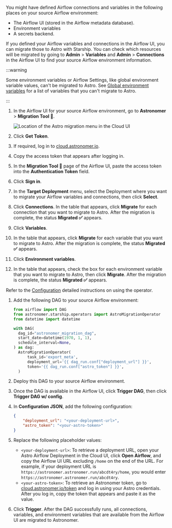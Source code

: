 
You might have defined Airflow connections and variables in the following places on your source Airflow environment:

- The Airflow UI (stored in the Airflow metadata database).
- Environment variables
- A secrets backend.

If you defined your Airflow variables and connections in the Airflow UI, you can migrate those to Astro with Starship. You can check which resources will be migrated by going to **Admin** > **Variables** and **Admin** > **Connections** in the Airflow UI to find your source Airflow environment information.

:::warning

Some environment variables or Airflow Settings, like global environment variable values, can't be migrated to Astro. See [Global environment variables](https://docs.astronomer.io/astro/platform-variables) for a list of variables that you can't migrate to Astro.

:::

<Tabs>
<TabItem value="plugin" label="Starship Plugin" default>

1. In the Airflow UI for your source Airflow environment, go to **Astronomer** > **Migration Tool 🚀**.

    ![Location of the Astro migration menu in the Cloud UI](/img/docs/migration-menu.png)

2. Click **Get Token**.
3. If required, log in to [cloud.astronomer.io](https://cloud.astronomer.io).
4. Copy the access token that appears after logging in. 
5. In the **Migration Tool 🚀** page of the Airflow UI, paste the access token into the **Authentication Token** field.
6. Click **Sign in**.
7. In the **Target Deployment** menu, select the Deployment where you want to migrate your Airflow variables and connections, then click **Select**.
8. Click **Connections**. In the table that appears, click **Migrate** for each connection that you want to migrate to Astro. After the migration is complete, the status **Migrated ✅** appears.
9. Click **Variables**.
10. In the table that appears, click **Migrate** for each variable that you want to migrate to Astro. After the migration is complete, the status **Migrated ✅** appears.
11. Click **Environment variables**.
12. In the table that appears, check the box for each environment variable that you want to migrate to Astro, then click **Migrate**. After the migration is complete, the status **Migrated ✅** appears.

</TabItem>
<TabItem value="operator" label="Starship operator">

Refer to the [Configuration](https://github.com/astronomer/starship/tree/master/astronomer-starship-provider#configuration) detailed instructions on using the operator.

1. Add the following DAG to your source Airflow environment:

    ```python
    from airflow import DAG
    from astronomer.starship.operators import AstroMigrationOperator
    from datetime import datetime

    with DAG(
      dag_id="astronomer_migration_dag",
      start_date=datetime(1970, 1, 1),
      schedule_interval=None,
    ) as dag:
      AstroMigrationOperator(
          task_id='export_meta',
          deployment_url='{{ dag_run.conf["deployment_url"] }}',
          token='{{ dag_run.conf["astro_token"] }}',
      )
    ```
2. Deploy this DAG to your source Airflow environment.
3. Once the DAG is available in the Airflow UI, click **Trigger DAG**, then click **Trigger DAG w/ config**. 
4. In **Configuration JSON**, add the following configuration:

    ```json
    {
        "deployment_url": "<your-deployment-url>",
        "astro_token": "<your-astro-token>"
    }
    ```

5. Replace the following placeholder values:

    - `<your-deployment-url>`: To retrieve a deployment URL, open your Astro Airflow Deployment in the Cloud UI, click **Open Airflow**, and copy the Airflow UI URL excluding `/home` on the end of the URL. For example, if your deployment URL is `https://astronomer.astronomer.run/abcdt4ry/home`, you would enter `https://astronomer.astronomer.run/abcdt4ry`.
    - `<your-astro-token>`: To retrieve an Astronomer token, go to [cloud.astronomer.io/token](https://cloud.astronomer.io/token) and log in using your Astro credentials. After you log in, copy the token that appears and paste it as the value.

6. Click **Trigger**. After the DAG successfully runs, all connections, variables, and environment variables that are available from the Airflow UI are migrated to Astronomer.

</TabItem>
</Tabs>
